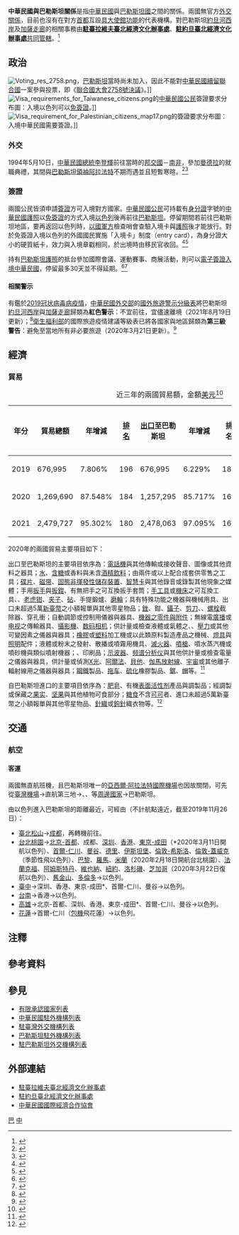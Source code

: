 {{noteTA
|G1=Medicine
|1=zh-hans:台; zh-hant:臺;
|2=zh-hans:加沙地带; zh-hant:加沙走廊; zh-tw:加薩走廊;
|3=zh-hant:伊斯坦堡; zh-cn:伊斯坦布尔; zh-sg:伊斯坦堡;
|4=zh-hans:特拉维夫; zh-hant:特拉維夫; zh-tw:臺拉維夫;<!-- 臺灣譯名以中華民國外交部為準 -->
|5=zh-hans:希思罗; zh-hant:希斯路; zh-tw:希斯洛;
|6=zh-hans:盖特威克; zh-hant:格域; zh-tw:蓋威克;
|7=zh-hans:非易失性存储器; zh-hant:非揮發性儲存裝置;
|8=zh-hans:智能卡; zh-hant:智能卡; zh-tw:智慧卡;
|9=zh-hans:塑料; zh-hant:塑料; zh-tw:塑膠;
|10=zh-hans:表面活性剂; zh-hant:表面活性劑; zh-tw:界面活性劑;
}}

{{not|中國－巴勒斯坦關係}}
{{Dablink|關於中華民國與「巴」字國家的外交關係，詳見'''[[中巴關係|中巴關係 (消歧義)]]'''。}}

{{Infobox Bilateral relations|中華民國與巴勒斯坦|ROC|PSE|filetype=png}}

'''中華民國與巴勒斯坦關係'''是指[[中華民國|中華民國]]與[[巴勒斯坦國|巴勒斯坦國]]之間的關係。兩國無官方[[外交#外交上的承認|外交關係]]，目前也沒有在對方[[首都|首都]]互設[[實質大使館|具大使館功能]]的代表機構。對巴勒斯坦[[約旦河西岸|約旦河西岸]]及[[加薩走廊|加薩走廊]]的相關事務由'''[[駐臺拉維夫臺北經濟文化辦事處|駐臺拉維夫臺北經濟文化辦事處]]'''、'''[[駐約旦臺北經濟文化辦事處|駐約旦臺北經濟文化辦事處]]'''[[兼轄|共同管轄]]。<ref>{{Cite web |url = http://www.roc-taiwan.org/il/post/4.html |title = 代表處簡介 |publisher = 中華民國駐外單位聯合網站 |accessdate = 2016-10-24 |archive-date = 2016-10-24 |archive-url = https://web.archive.org/web/20161024224734/http://www.roc-taiwan.org/il/post/4.html |dead-url = no }}</ref>

==政治==
[[File:Voting_res_2758.png|thumb]]，[[巴勒斯坦|巴勒斯坦]]當時尚未加入，因此不能對[[中國與聯合國#代表權問題|中華民國續留聯合國]]一案參與投票，即《[[聯合國大會2758號決議|聯合國大會2758號決議]]》。]]
[[File:Visa_requirements_for_Taiwanese_citizens.png|thumb]]的[[中華民國國民|中華民國公民]]簽證要求分布圖：入境以色列可以[[簽證#签证优惠待遇|免簽證]]。]]
[[File:Visa_requirement_for_Palestinian_citizens_map17.png|thumb]]的{{link-en|巴勒斯坦人口|Demographics of the Palestinian territories|巴勒斯坦公民}}簽證要求分布圖：入境中華民國需要簽證。]]
===外交===
{{see also|中華民國外交|{{link-en|巴勒斯坦國際關係|Foreign relations of the Palestine Liberation Organization|巴勒斯坦外交}}}}
1994年5月10日，[[中華民國總統|中華民國總統]][[李登輝|李登輝]]前往當時的[[中華民國外交#邦交國|邦交國]]－[[南非|南非]]，參加{{link-en|1994年南非國會選舉|South African general election, 1994|新任南非總統}}[[曼德拉|曼德拉]]的就職典禮，其間與[[巴勒斯坦解放組織|巴勒斯坦領袖]][[阿拉法特|阿拉法特]]不期而遇並且短暫寒暄。<ref>{{Cite web|url =http://www.newtaiwan.com.tw/bulletinview.jsp?bulletinid=16271|author =李心怡|date =2004年3月15日|title =李登輝年表|publisher =《[[新台灣新聞周刊|新台灣新聞周刊]]》|deadurl =yes|archiveurl =https://web.archive.org/web/20161025142340/http://www.newtaiwan.com.tw/bulletinview.jsp?bulletinid=16271|archivedate =2016年10月25日|accessdate =2015年10月16日}}</ref><ref>{{Cite web |url = http://www.taiwanus.us/MediaVideoAudio/books/lee/4.htm |author = 上土反冬子 |date = 2001年6月8日 |title = 《虎口的總統－李登輝與曾文惠》 |publisher = Taiwanus.net 台灣海外網 |accessdate = 2015年10月16日 |archive-date = 2016年3月4日 |archive-url = https://web.archive.org/web/20160304092842/http://www.taiwanus.us/MediaVideoAudio/books/lee/4.htm |dead-url = no }}</ref>

===簽證===
{{see also|中華民國簽證政策|中華民國公民簽證要求}}
{{see also|{{link-en|巴勒斯坦簽證政策|Visa policy of Palestine}}|{{link-en|巴勒斯坦公民簽證要求|Visa requirements for Palestinian citizens}}}}
兩國公民皆須申請[[簽證|簽證]]方可入境對方國家。[[中華民國國民|中華民國公民]]可持載有[[中華民國國民身分證|身分證]]字號的[[中華民國護照|中華民國護照]]以[[簽證#签证优惠待遇|免簽證]]的方式入境[[以色列|以色列]]後再前往[[巴勒斯坦|巴勒斯坦]]。停留期間若前往巴勒斯坦地區，要再返回以色列時，[[以色列國防軍|以國軍方]]檢查哨會查驗入境卡與[[護照|護照]]後才能放行。對於免簽證入境以色列的外國國民實施「入境卡」制度（entry card），為身分證大小的硬質紙卡，效力與入境章戳相同，於出境時由移民官收回。<ref>{{Cite web |url = https://www.boca.gov.tw/sp-foof-countrycp-03-48-9bc3c-02-1.html |title = 簽證及入境須知 |publisher = [[中華民國外交部|中華民國外交部]] [[外交部領事事務局|領事事務局]] |access-date = 2017-12-16 |archive-date = 2017-12-17 |archive-url = https://web.archive.org/web/20171217014054/https://www.boca.gov.tw/sp-foof-countrycp-03-48-9bc3c-02-1.html }}</ref><ref>{{Cite web |url = https://www.mofa.gov.tw/FreeVisa.aspx?n=545&AreaSN=3 |title = 免簽證資訊 |publisher = 中華民國外交部 |access-date = 2021-03-15 |archive-date = 2021-05-23 |archive-url = https://web.archive.org/web/20210523194409/https://www.mofa.gov.tw/FreeVisa.aspx?n=545&AreaSN=3 }}</ref>

持有[[巴勒斯坦護照|巴勒斯坦護照]]的{{link-en|巴勒斯坦人口|Demographics of the Palestinian territories|巴勒斯坦公民}}抵台參加國際會議、運動賽事、商展活動，則可以[[中華民國簽證政策#电子签证|電子簽證入境中華民國]]，停留最多30天並不得延期。<ref>{{Cite web |url = https://www.boca.gov.tw/cp-228-4488-8208a-1.html |title = 誰具備申請電子簽證的資格? |publisher = 外交部領事事務局 |access-date = 2018-12-15 |archive-date = 2018-12-09 |archive-url = https://web.archive.org/web/20181209124657/https://www.boca.gov.tw/cp-228-4488-8208a-1.html }}</ref><ref>{{Cite web|url = https://www.boca.gov.tw/cp-215-643-5e740-1.html|title = 我的電子簽證效期多久？|publisher = 外交部領事事務局|access-date = 2018-03-27|archive-date = 2018-03-27|archive-url = https://web.archive.org/web/20180327023606/https://www.boca.gov.tw/cp-215-643-5e740-1.html}}</ref>

====相關警示====
有鑑於[[2019冠状病毒病疫情|2019冠状病毒病疫情]]，[[中華民國外交部|中華民國外交部]]的[[國外旅遊警示分級表|國外旅遊警示分級表]]將巴勒斯坦[[約旦河西岸|約旦河西岸]]與[[加薩走廊|加薩走廊]]歸類為'''紅色警示'''：不宜前往，宜儘速離境（2021年8月19日更新）；<ref>{{Cite web |url = https://www.boca.gov.tw/sp-trwa-list-1.html |title = 國外旅遊警示分級表 |publisher = 外交部領事事務局 |access-date = 2022-01-30 |archive-date = 2020-02-08 |archive-url = https://web.archive.org/web/20200208022958/https://www.boca.gov.tw/sp-trwa-list-1.html }}</ref>[[中華民國衛生福利部|衛生福利部]]的國際旅遊疫情建議等級表已將各國家與地區歸類為'''第三級警告'''：避免至當地所有非必要旅遊（2020年3月21日更新）。<ref>{{Cite web |url = https://www.cdc.gov.tw/CountryEpidLevel/GetPrescription/560?uacid=429 |title = 國際旅遊疫情建議等級 |publisher = [[中華民國衛生福利部|中華民國衛生福利部]] |access-date = 2020-11-09 |archive-date = 2020-11-05 |archive-url = https://web.archive.org/web/20201105151657/https://www.cdc.gov.tw/CountryEpidLevel/GetPrescription/560?uacid=429 }}</ref>

==經濟==
{{see also|臺灣經濟|{{link-en|巴勒斯坦經濟|Economy of the Palestinian territories}}}}
===貿易===
{|class=wikitable
|+近三年的兩國貿易額，金額[[美元|美元]]<ref>{{Cite web|url = https://cuswebo.trade.gov.tw/|title = 中華民國進出口貿易統計|publisher = [[中華民國經濟部|中華民國經濟部]] [[經濟部國際貿易局|國際貿易局]]|access-date = 2021-05-04|archive-date = 2016-03-09|archive-url = https://web.archive.org/web/20160309193715/http://cus93.trade.gov.tw/FSCI/}}</ref>
!年分!!貿易總額!!年增減!![[世界政區索引|排名]]!![[出口贸易|出口]]至巴勒斯坦!!年增減!!排名!!自巴勒斯坦[[进口贸易|進口]]!!年增減!!排名
|-
| 2019 || 676,995 || {{decrease}}7.806% || 196 || 676,995 || {{decrease}}6.229% || 182 || －|| － || 236
|-
| 2020 || 1,269,690 || {{increase}}87.548% || 184 || 1,257,295 || {{increase}}85.717% || 169 || 12,395 || － || 205
|-
| 2021 || 2,479,727 || {{increase}}95.302% || 180 || 2,478,063 || {{increase}}97.095% || 163 || 1,664 || {{decrease}}86.575% || 228
|}

2020年的兩國貿易主要項目如下：

出口至巴勒斯坦的主要項目依序為：[[电话|電話機]]與其他傳輸或接收聲音、圖像或其他資料之器具；[[饮用水|水]]、[[含糖飲料|含糖]]或香料與未含[[酒|酒精飲料]]；由兩件或以上配合成套供零售之工具；[[光碟|碟片]]、[[磁带|磁带]]、[[固态存储|固態]][[非揮發性記憶體|非揮發性儲存裝置]]、[[智慧卡|智慧卡]]與其他錄音或錄製其他現象之媒體；手用[[扳手|扳手]]與[[鉗|扳鉗]]、有無把手之可互換扳手套筒；[[手工具|手工具]]或[[機床|機床]]之可互換工具、{{link-en|噴燈|Blowtorch}}、[[老虎钳|老虎钳]]、[[夹子|夹子]]、[[砧板|砧]]、手提鍛爐、[[砂輪|磨輪]]；具有特殊功能之機器與機械用具、出口未超過5萬[[新臺幣|新臺幣]]之小額報單與其他零星物品；[[銼刀|銼]]、鉗、[[鑷子|鑷子]]、[[剪刀|剪刀]]、{{link-en|切管器|Pipecutter|截管器}}、[[螺栓|螺栓]]截除器、穿孔衝；自動調節或控制用儀器與器具、[[机械零件|機器之零件與附件]]；無線電[[電台廣播|廣播]]或[[电视|电视]]之傳輸器具、[[攝影機|攝影機]]、[[数码相机|数码相机]]；供計量或檢查液體或氣體之{{link-en|流量計|Flow measurement|流量}}、{{link-en|磁性液位計|Magnetic level gauge|液位}}、[[压力测量|壓力]]或其他可變因素之儀器與器具；[[橡膠|橡膠]]或[[塑料|塑料]]加工機或以此類原料製造產品之機械、[[燈具|燈具]]與[[照明|照明]]配件；液體或粉末之發射、散播或噴霧用機具、[[滅火器|滅火器]]、[[噴槍|噴槍]]、噴水蒸汽機或噴砂機與類似噴射機器；{{link-en|磨石|Millstone}}、印刷品；[[示波器|示波器]]、[[频谱分析仪|频谱分析仪]]與其他供計量或檢查電量之儀器與器具，供計量或偵測[[X射线|X光]]、[[Α粒子|阿爾法]]、[[Β粒子|貝他]]、[[伽马射线|伽馬放射線]]、[[宇宙線|宇宙]]或其他離子輻射線用之儀器與器具；[[钢|鋼鐵]]製品、[[拖车|拖车]]、[[硫化|硫化]]橡膠製品、[[鋸|鋸]]、[[帽子|帽]]等。<ref>{{Cite web |url = https://www.taitraesource.com/default.asp |title = 近二年我國對當地出口主要產品 |publisher = [[中華民國對外貿易發展協會|中華民國對外貿易發展協會]] |access-date = 2021-09-24 |archive-date = 2015-09-17 |archive-url = https://web.archive.org/web/20150917081855/http://www.taitraesource.com/default.asp }}</ref>

自巴勒斯坦進口的主要項目依序為：[[肥皂|肥皂]]、有機[[表面活性剂|表面活性剂]]產品與調製品；經調製或保藏之[[果实|果实]]、[[坚果|坚果]]與其他植物可食部分；[[糖果|糖食]]不含[[可可|可可]]者、進口未超過5萬新臺幣之小額報單與其他零星物品、[[編織|針織]]或[[鉤針|鉤針]]織衣物等。<ref>{{Cite web |url = https://www.taitraesource.com/default.asp |title = 近二年我國自當地進口主要產品 |publisher = 中華民國對外貿易發展協會 |access-date = 2021-09-24 |archive-date = 2015-09-17 |archive-url = https://web.archive.org/web/20150917081855/http://www.taitraesource.com/default.asp }}</ref>

==交通==
{{see also|臺灣交通|{{link-en|巴勒斯坦交通|Transport in the Palestinian territories}}}}
===航空===
<!-- 參考自中文、英文維基相關條目 -->
====客運====
兩國無直航班機，且巴勒斯坦唯一的[[亞西爾·阿拉法特國際機場|亞西爾·阿拉法特國際機場]]也因故關閉，可先從[[臺灣機場|臺灣機場]]→直航第三地→{{link-en|以色列機場列表|List of Israeli airports|以色列機場}}、{{link-en|約旦機場列表|List of airports in Jordan|約旦機場}}、{{link-en|埃及機場列表|List of airports in Egypt|埃及機場}}等[[中東#國家及地區|周邊國家]]→巴勒斯坦。

由以色列進入巴勒斯坦的距離最近，可經由（不計航點遠近，截至2019年11月26日{{noteTag|有鑑於[[2019冠状病毒病疫情|2019冠状病毒病疫情]]影響，暫停更新。}}）：

*[[臺北松山機場|臺北松山]]→[[成都雙流國際機場|成都]]，再轉機前往{{link-en|以色列機場列表|List of airports in Israel|以色列的國際機場}}。
*[[臺灣桃園國際機場|台北桃園]]→[[北京首都國際機場|北京-首都]]、成都、[[深圳宝安国际机场|深圳]]、[[香港國際機場|香港]]、[[成田国际机场|東京-成田]]（*2020年3月11日開航以色列）、[[仁川國際機場|首爾-仁川]]、[[蘇凡納布機場|曼谷]]、[[英迪拉·甘地國際機場|德里]]、[[伊斯坦堡機場|伊斯坦堡]]、[[倫敦希斯洛機場|倫敦-希斯洛]]、[[蓋威克機場|倫敦-蓋威克]]（季節性飛以色列）、[[戴高樂國際機場|巴黎]]、[[羅馬-菲烏米奇諾機場|羅馬]]、[[米蘭-馬爾彭薩機場|米蘭]]（2020年2月18日開航台北桃園）、[[法蘭克福國際機場|法蘭克福]]、[[阿姆斯特丹史基浦機場|阿姆斯特丹]]、[[維也納國際機場|維也納]]、[[約翰·甘迺迪國際機場|紐約]]、[[洛杉磯國際機場|洛杉磯]]、[[歐海爾國際機場|芝加哥]]（2020年3月22日復航以色列）、[[舊金山國際機場|舊金山]]、[[多倫多皮爾遜國際機場|多倫多]]→以色列。
*[[台中清泉崗機場|臺中]]→深圳、香港、東京-成田*、首爾-仁川、曼谷→以色列。
*[[台南機場|台南]]→香港→以色列。
*[[高雄國際機場|高雄]]→北京-首都、深圳、香港、東京-成田*、首爾-仁川、曼谷→以色列。
*[[花蓮機場|花蓮]]→首爾-仁川（[[包機|包機]]飛花蓮）→以色列。

==注釋==
{{noteFoot}}

==參考資料==
{{reflist|2}}

==參見==
{{Portal box|國際關係|中華民國|巴勒斯坦|以色列|image2=Flag of the Republic of China.svg|image3=Flag of Palestine.svg}}
*[[有限承認國家列表|有限承認國家列表]]
*[[中華民國駐外機構列表|中華民國駐外機構列表]]
*[[駐臺灣外交機構列表|駐臺灣外交機構列表]]
*[[巴勒斯坦駐外機構列表|巴勒斯坦駐外機構列表]]
*[[駐巴勒斯坦外交機構列表|駐巴勒斯坦外交機構列表]]

==外部連結==
*[http://www.roc-taiwan.org/IL/mp.asp?mp=281 駐臺拉維夫臺北經濟文化辦事處]
*[http://www.roc-taiwan.org/JO/mp.asp?mp=632 駐約旦臺北經濟文化辦事處]
*[http://www.cieca.org.tw/style/frame/m9/faq.asp?lang=1&customer_id=2998&content_set=color_1&name_id=151617&Directory_ID=3223 中華民國國際經濟合作協會]

{{中華民國外交}}
{{巴勒斯坦外交}}

[[Category:中華民國雙邊關係|巴]]
[[Category:巴勒斯坦雙邊關係|中]]